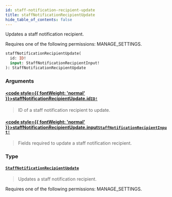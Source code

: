 ```yaml
---
id: staff-notification-recipient-update
title: staffNotificationRecipientUpdate
hide_table_of_contents: false
---
```








Updates a staff notification recipient. 

Requires one of the following permissions: MANAGE_SETTINGS.

```graphql
staffNotificationRecipientUpdate(
  id: ID!
  input: StaffNotificationRecipientInput!
): StaffNotificationRecipientUpdate
```


### Arguments

#### [<code style={{ fontWeight: 'normal' }}>staffNotificationRecipientUpdate.<b>id</b></code>](#)<Bullet />[`ID!`](../../../developer/api-reference/scalars/id) <Badge class="secondary" text="non-null"/> <Badge class="secondary" text="scalar"/>
> ID of a staff notification recipient to update.
> 

#### [<code style={{ fontWeight: 'normal' }}>staffNotificationRecipientUpdate.<b>input</b></code>](#)<Bullet />[`StaffNotificationRecipientInput!`](../../../developer/api-reference/inputs/staff-notification-recipient-input) <Badge class="secondary" text="non-null"/> <Badge class="secondary" text="input"/>
> Fields required to update a staff notification recipient.
> 

### Type

#### [`StaffNotificationRecipientUpdate`](../../../developer/api-reference/objects/staff-notification-recipient-update) <Badge class="secondary" text="object"/>
> Updates a staff notification recipient. 

Requires one of the following permissions: MANAGE_SETTINGS.
> 





